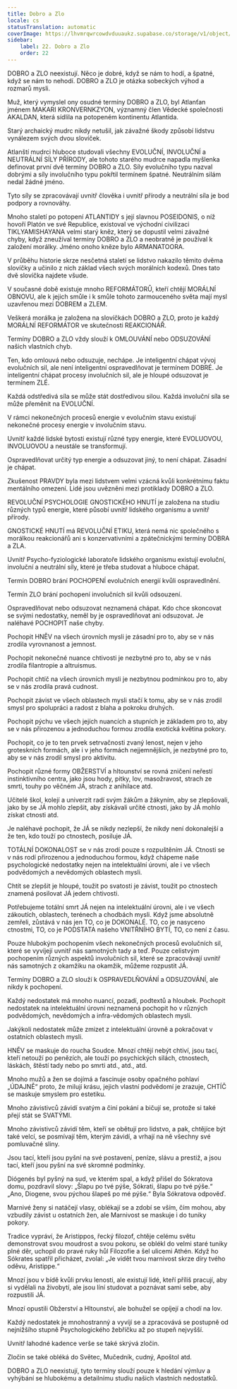 ```yaml
---
title: Dobro a Zlo
locale: cs
statusTranslation: automatic
coverImage: https://lhvmrqwrcowdvduuaukz.supabase.co/storage/v1/object/public/strapi-uploads/small_cover-educacion-fundamental.webp-2d51a7828a2b1309555be27f7e2a61a0.webp
sidebar:
    label: 22. Dobro a Zlo
    order: 22
---
```

DOBRO a ZLO neexistují. Něco je dobré, když se nám to hodí, a špatné, když se nám to nehodí. DOBRO a ZLO je otázka sobeckých výhod a rozmarů mysli.

Muž, který vymyslel ony osudné termíny DOBRO a ZLO, byl Atlanťan jménem MAKARI KRONVERNKZYON, významný člen Vědecké společnosti AKALDAN, která sídlila na potopeném kontinentu Atlantida.

Starý archaický mudrc nikdy netušil, jak závažné škody způsobí lidstvu vynálezem svých dvou slovíček.

Atlanští mudrci hluboce studovali všechny EVOLUČNÍ, INVOLUČNÍ a NEUTRÁLNÍ SÍLY PŘÍRODY, ale tohoto starého mudrce napadla myšlenka definovat první dvě termíny DOBRO a ZLO. Síly evolučního typu nazval dobrými a síly involučního typu pokřtil termínem špatné. Neutrálním silám nedal žádné jméno.

Tyto síly se zpracovávají uvnitř člověka i uvnitř přírody a neutrální síla je bod podpory a rovnováhy.

Mnoho staletí po potopení ATLANTIDY s její slavnou POSEIDONIS, o níž hovoří Platón ve své Republice, existoval ve východní civilizaci TIKLYAMISHAYANA velmi starý kněz, který se dopustil velmi závažné chyby, když zneužíval termíny DOBRO a ZLO a neobratně je používal k založení morálky. Jméno onoho kněze bylo ARMANATOORA.

V průběhu historie skrze nesčetná staletí se lidstvo nakazilo těmito dvěma slovíčky a učinilo z nich základ všech svých morálních kodexů. Dnes tato dvě slovíčka najdete všude.

V současné době existuje mnoho REFORMÁTORŮ, kteří chtějí MORÁLNÍ OBNOVU, ale k jejich smůle i k smůle tohoto zarmouceného světa mají mysl uzavřenou mezi DOBREM a ZLEM.

Veškerá morálka je založena na slovíčkách DOBRO a ZLO, proto je každý MORÁLNÍ REFORMÁTOR ve skutečnosti REAKCIONÁŘ.

Termíny DOBRO a ZLO vždy slouží k OMLOUVÁNÍ nebo ODSUZOVÁNÍ našich vlastních chyb.

Ten, kdo omlouvá nebo odsuzuje, nechápe. Je inteligentní chápat vývoj evolučních sil, ale není inteligentní ospravedlňovat je termínem DOBRÉ. Je inteligentní chápat procesy involučních sil, ale je hloupé odsuzovat je termínem ZLÉ.

Každá odstředivá síla se může stát dostředivou silou. Každá involuční síla se může přeměnit na EVOLUČNÍ.

V rámci nekonečných procesů energie v evolučním stavu existují nekonečné procesy energie v involučním stavu.

Uvnitř každé lidské bytosti existují různé typy energie, které EVOLUOVOU, INVOLUOVOU a neustále se transformují.

Ospravedlňovat určitý typ energie a odsuzovat jiný, to není chápat. Zásadní je chápat.

Zkušenost PRAVDY byla mezi lidstvem velmi vzácná kvůli konkrétnímu faktu mentálního omezení. Lidé jsou uvězněni mezi protiklady DOBRO a ZLO.

REVOLUČNÍ PSYCHOLOGIE GNOSTICKÉHO HNUTÍ je založena na studiu různých typů energie, které působí uvnitř lidského organismu a uvnitř přírody.

GNOSTICKÉ HNUTÍ má REVOLUČNÍ ETIKU, která nemá nic společného s morálkou reakcionářů ani s konzervativními a zpátečnickými termíny DOBRA a ZLA.

Uvnitř Psycho-fyziologické laboratoře lidského organismu existují evoluční, involuční a neutrální síly, které je třeba studovat a hluboce chápat.

Termín DOBRO brání POCHOPENÍ evolučních energií kvůli ospravedlnění.

Termín ZLO brání pochopení involučních sil kvůli odsouzení.

Ospravedlňovat nebo odsuzovat neznamená chápat. Kdo chce skoncovat se svými nedostatky, neměl by je ospravedlňovat ani odsuzovat. Je naléhavé POCHOPIT naše chyby.

Pochopit HNĚV na všech úrovních mysli je zásadní pro to, aby se v nás zrodila vyrovnanost a jemnost.

Pochopit nekonečné nuance chtivosti je nezbytné pro to, aby se v nás zrodila filantropie a altruismus.

Pochopit chtíč na všech úrovních mysli je nezbytnou podmínkou pro to, aby se v nás zrodila pravá cudnost.

Pochopit závist ve všech oblastech mysli stačí k tomu, aby se v nás zrodil smysl pro spolupráci a radost z blaha a pokroku druhých.

Pochopit pýchu ve všech jejích nuancích a stupních je základem pro to, aby se v nás přirozenou a jednoduchou formou zrodila exotická květina pokory.

Pochopit, co je to ten prvek setrvačnosti zvaný lenost, nejen v jeho groteskních formách, ale i v jeho formách nejjemnějších, je nezbytné pro to, aby se v nás zrodil smysl pro aktivitu.

Pochopit různé formy OBŽERSTVÍ a hltounství se rovná zničení neřestí instinktivního centra, jako jsou hody, pitky, lov, masožravost, strach ze smrti, touhy po věčném JÁ, strach z anihilace atd.

Učitelé škol, kolejí a univerzit radí svým žákům a žákyním, aby se zlepšovali, jako by se JÁ mohlo zlepšit, aby získávali určité ctnosti, jako by JÁ mohlo získat ctnosti atd.

Je naléhavé pochopit, že JÁ se nikdy nezlepší, že nikdy není dokonalejší a že ten, kdo touží po ctnostech, posiluje JÁ.

TOTÁLNÍ DOKONALOST se v nás zrodí pouze s rozpuštěním JÁ. Ctnosti se v nás rodí přirozenou a jednoduchou formou, když chápeme naše psychologické nedostatky nejen na intelektuální úrovni, ale i ve všech podvědomých a nevědomých oblastech mysli.

Chtít se zlepšit je hloupé, toužit po svatosti je závist, toužit po ctnostech znamená posilovat JÁ jedem chtivosti.

Potřebujeme totální smrt JÁ nejen na intelektuální úrovni, ale i ve všech zákoutích, oblastech, terénech a chodbách mysli. Když jsme absolutně zemřeli, zůstává v nás jen TO, co je DOKONALÉ. TO, co je nasyceno ctnostmi, TO, co je PODSTATA našeho VNITŘNÍHO BYTÍ, TO, co není z času.

Pouze hlubokým pochopením všech nekonečných procesů evolučních sil, které se vyvíjejí uvnitř nás samotných tady a teď. Pouze celistvým pochopením různých aspektů involučních sil, které se zpracovávají uvnitř nás samotných z okamžiku na okamžik, můžeme rozpustit JÁ.

Termíny DOBRO a ZLO slouží k OSPRAVEDLŇOVÁNÍ a ODSUZOVÁNÍ, ale nikdy k pochopení.

Každý nedostatek má mnoho nuancí, pozadí, podtextů a hloubek. Pochopit nedostatek na intelektuální úrovni neznamená pochopit ho v různých podvědomých, nevědomých a infra-vědomých oblastech mysli.

Jakýkoli nedostatek může zmizet z intelektuální úrovně a pokračovat v ostatních oblastech mysli.

HNĚV se maskuje do roucha Soudce. Mnozí chtějí nebýt chtiví, jsou tací, kteří netouží po penězích, ale touží po psychických silách, ctnostech, láskách, štěstí tady nebo po smrti atd., atd., atd.

Mnoho mužů a žen se dojímá a fascinuje osoby opačného pohlaví „ÚDAJNĚ“ proto, že milují krásu, jejich vlastní podvědomí je zrazuje, CHTÍČ se maskuje smyslem pro estetiku.

Mnoho závistivců závidí svatým a činí pokání a bičují se, protože si také přejí stát se SVATÝMI.

Mnoho závistivců závidí těm, kteří se obětují pro lidstvo, a pak, chtějíce být také velcí, se posmívají těm, kterým závidí, a vrhají na ně všechny své pomluvačné sliny.

Jsou tací, kteří jsou pyšní na své postavení, peníze, slávu a prestiž, a jsou tací, kteří jsou pyšní na své skromné podmínky.

Diógenés byl pyšný na sud, ve kterém spal, a když přišel do Sókratova domu, pozdravil slovy: „Šlapu po tvé pýše, Sókrati, šlapu po tvé pýše.“ „Ano, Diogene, svou pýchou šlapeš po mé pýše.“ Byla Sókratova odpověď.

Marnivé ženy si natáčejí vlasy, oblékají se a zdobí se vším, čím mohou, aby vzbudily závist u ostatních žen, ale Marnivost se maskuje i do tuniky pokory.

Tradice vypráví, že Aristippos, řecký filozof, chtěje celému světu demonstrovat svou moudrost a svou pokoru, se oblékl do velmi staré tuniky plné děr, uchopil do pravé ruky hůl Filozofie a šel ulicemi Athén. Když ho Sókrates spatřil přicházet, zvolal: „Je vidět tvou marnivost skrze díry tvého oděvu, Aristippe.“

Mnozí jsou v bídě kvůli prvku lenosti, ale existují lidé, kteří příliš pracují, aby si vydělali na živobytí, ale jsou líní studovat a poznávat sami sebe, aby rozpustili JÁ.

Mnozí opustili Obžerství a Hltounství, ale bohužel se opíjejí a chodí na lov.

Každý nedostatek je mnohostranný a vyvíjí se a zpracovává se postupně od nejnižšího stupně Psychologického žebříčku až po stupeň nejvyšší.

Uvnitř lahodné kadence verše se také skrývá zločin.

Zločin se také obléká do Světec, Mučedník, cudný, Apoštol atd.

DOBRO a ZLO neexistují, tyto termíny slouží pouze k hledání výmluv a vyhýbání se hlubokému a detailnímu studiu našich vlastních nedostatků.

